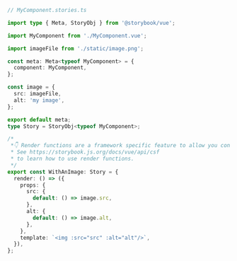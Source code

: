 ```ts
// MyComponent.stories.ts

import type { Meta, StoryObj } from '@storybook/vue';

import MyComponent from './MyComponent.vue';

import imageFile from './static/image.png';

const meta: Meta<typeof MyComponent> = {
  component: MyComponent,
};

const image = {
  src: imageFile,
  alt: 'my image',
};

export default meta;
type Story = StoryObj<typeof MyComponent>;

/*
 *👇 Render functions are a framework specific feature to allow you control on how the component renders.
 * See https://storybook.js.org/docs/vue/api/csf
 * to learn how to use render functions.
 */
export const WithAnImage: Story = {
  render: () => ({
    props: {
      src: {
        default: () => image.src,
      },
      alt: {
        default: () => image.alt,
      },
    },
    template: `<img :src="src" :alt="alt"/>`,
  }),
};
```
